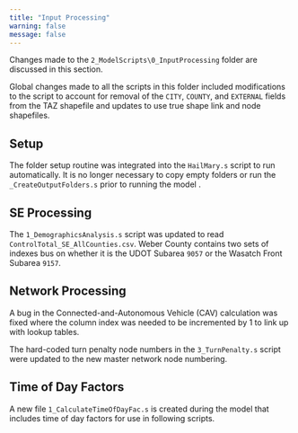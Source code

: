 ```yaml
---
title: "Input Processing"
warning: false
message: false
---
```


Changes made to the `2_ModelScripts\0_InputProcessing` folder are discussed in this section.

Global changes made to all the scripts in this folder included modifications to the script to account for removal of the `CITY`,  `COUNTY`, and `EXTERNAL` fields from the TAZ shapefile and updates to use true shape link and node shapefiles.

## Setup

The folder setup routine was integrated into the `HailMary.s` script to run automatically. It is no longer necessary to copy empty folders or run the `_CreateOutputFolders.s` prior to running the model .

## SE Processing

The `1_DemographicsAnalysis.s` script was updated to read `ControlTotal_SE_AllCounties.csv`. Weber County contains two sets of indexes bus on whether it is the UDOT Subarea `9057` or the Wasatch Front Subarea `9157`.

## Network Processing

A bug in the Connected-and-Autonomous Vehicle (CAV) calculation was fixed where the column index was needed to be incremented by 1 to link up with lookup tables.

The hard-coded turn penalty node numbers in the `3_TurnPenalty.s` script were updated to the new master network node numbering.

## Time of Day Factors

A new file `1_CalculateTimeOfDayFac.s` is created during the model that includes time of day factors for use in following scripts.
